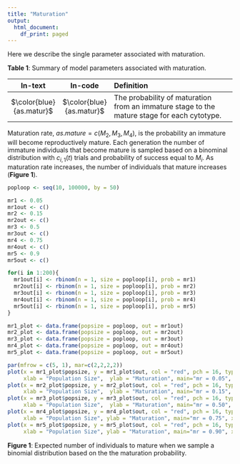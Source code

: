 ```yaml
---
title: "Maturation"
output:
  html_document:
    df_print: paged
---
```



Here we describe the single parameter associated with maturation.  

**Table 1**: Summary of model parameters associated with maturation.
   
 | In-text | In-code |    Definition        | 
|:--------:|:--------:|:-------------------------------------|
|$\color{blue}{as.matur}$|$\color{blue}{as.matur}$	| The probability of maturation from an immature stage to the mature stage for each cytotype.  	| 


Maturation rate, $as.mature = c(M_{2}, M_{3}, M_{4})$, is the probability an immature will become reproductively mature. Each generation the number of immature individuals that become mature is sampled based on a binominal distribution with $c_{i,1}(t)$ trials and probability of success equal to $M_{i}$. As  maturation rate increases, the number of individuals that mature increases (**Figure 1**).



```r
poploop <- seq(10, 100000, by = 50)

mr1 <- 0.05
mr1out <- c()
mr2 <- 0.15
mr2out <- c()
mr3 <- 0.5
mr3out <- c()
mr4 <- 0.75
mr4out <- c()
mr5 <- 0.9
mr5out <- c()

for(i in 1:200){
  mr1out[i] <- rbinom(n = 1, size = poploop[i], prob = mr1)
  mr2out[i] <- rbinom(n = 1, size = poploop[i], prob = mr2)
  mr3out[i] <- rbinom(n = 1, size = poploop[i], prob = mr3)
  mr4out[i] <- rbinom(n = 1, size = poploop[i], prob = mr4)
  mr5out[i] <- rbinom(n = 1, size = poploop[i], prob = mr5)
}

mr1_plot <- data.frame(popsize = poploop, out = mr1out)
mr2_plot <- data.frame(popsize = poploop, out = mr2out)
mr3_plot <- data.frame(popsize = poploop, out = mr3out)
mr4_plot <- data.frame(popsize = poploop, out = mr4out)
mr5_plot <- data.frame(popsize = poploop, out = mr5out)

par(mfrow = c(5, 1), mar=c(2,2,2,2))
plot(x = mr1_plot$popsize, y = mr1_plot$out, col = "red", pch = 16, type = "b",
     xlab = "Population Size",  ylab = "Maturation", main="mr = 0.05", xlim = c(0, 100050), ylim = c(0, 10000))
plot(x = mr2_plot$popsize, y = mr2_plot$out, col = "red", pch = 16, type = "b",
     xlab = "Population Size",  ylab = "Maturation", main="mr = 0.15", xlim = c(0, 100050), ylim = c(0, 10000))
plot(x = mr3_plot$popsize, y = mr3_plot$out, col = "red", pch = 16, type = "b",
     xlab = "Population Size",  ylab = "Maturation", main="mr = 0.50", xlim = c(0, 100050), ylim = c(0, 10000))
plot(x = mr4_plot$popsize, y = mr4_plot$out, col = "red", pch = 16, type = "b",
     xlab = "Population Size", ylab = "Maturation", main="mr = 0.75", xlim = c(0, 100050), ylim = c(0, 10000))
plot(x = mr5_plot$popsize, y = mr5_plot$out, col = "red", pch = 16, type = "b",
     xlab = "Population Size", ylab = "Maturation", main="mr = 0.90", xlim = c(0, 100050), ylim = c(0, 10000))

```
**Figure 1**: Expected number of individuals to mature when we sample a binomial distribution based on the the maturation probability.



